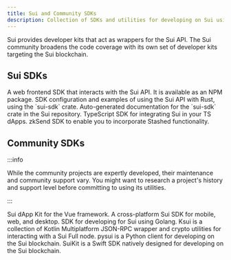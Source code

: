 ```yaml
---
title: Sui and Community SDKs
description: Collection of SDKs and utilities for developing on Sui using various programming languages.
---
```


Sui provides developer kits that act as wrappers for the Sui API. The Sui community broadens the code coverage with its own set of developer kits targeting the Sui blockchain. 

## Sui SDKs

<Cards>
<Card title="dApp Kit" href="https://sdk.mystenlabs.com/dapp-kit">
    A web frontend SDK that interacts with the Sui API. It is available as an NPM package.
</Card>
<Card title="Rust SDK" href="./rust-sdk">
    SDK configuration and examples of using the Sui API with Rust, using the `sui-sdk` crate.
</Card>
<Card title="Rust SDK Auto-generated Docs" href="https://mystenlabs.github.io/sui/sui_sdk/index.html">
    Auto-generated documentation for the `sui-sdk` crate in the Sui repository.
</Card>
<Card title="TypeScript SDK" href="https://sdk.mystenlabs.com/typescript">
    TypeScript SDK for integrating Sui in your TS dApps.
</Card>
<Card title="zkSend SDK" href="https://sdk.mystenlabs.com/zksend">
    zkSend SDK to enable you to incorporate Stashed functionality.
</Card>
</Cards>

## Community SDKs

:::info 

While the community projects are expertly developed, their maintenance and community support vary. You might want to research a project's history and support level before committing to using its utilities. 

:::

<Cards>
<Card title="dApp Kit (Vue)" href="https://github.com/SuiFansCN/suiue">
    Sui dApp Kit for the Vue framework.
</Card>
<Card title="Dart SDK" href="https://github.com/mofalabs/sui">
    A cross-platform Sui SDK for mobile, web, and desktop.
</Card>
<Card title="Go SDK" href="https://github.com/block-vision/sui-go-sdk">
    SDK for developing for Sui using Golang.
</Card>
<Card title="Kotlin SDK" href="https://github.com/mcxross/ksui">
    Ksui is a collection of Kotlin Multiplatform JSON-RPC wrapper and crypto utilities for interacting with a Sui Full node.
</Card>
<Card title="Python SDK" href="https://github.com/FrankC01/pysui">
    pysui is a Python client for developing on the Sui blockchain. 
</Card>
<Card title="Swift SDK" href="https://github.com/opendive/suikit">
    SuiKit is a Swift SDK natively designed for developing on the Sui blockchain.
</Card>
</Cards>
